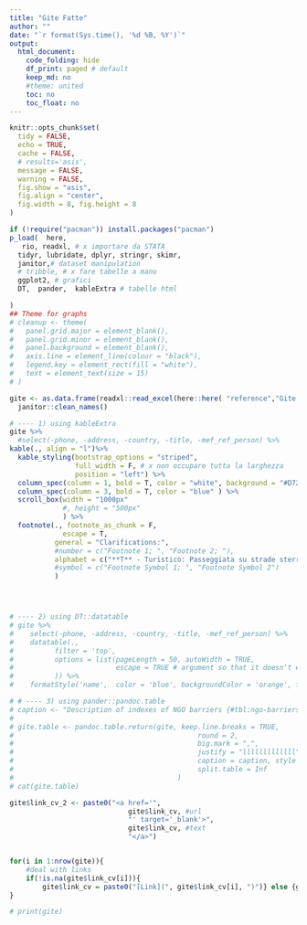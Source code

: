 ```yaml
---
title: "Gite Fatte"
author: ""
date: "`r format(Sys.time(), '%d %B, %Y')`"
output:
  html_document:
    code_folding: hide
    df_print: paged # default
    keep_md: no
    #theme: united
    toc: no
    toc_float: no
---
```



```r
knitr::opts_chunk$set(
  tidy = FALSE,
  echo = TRUE,
  cache = FALSE,
  # results='asis',
  message = FALSE,
  warning = FALSE,
  fig.show = "asis",
  fig.align = "center",
  fig.width = 8, fig.height = 8
)

if (!require("pacman")) install.packages("pacman")
p_load(  here,
   rio, readxl, # x importare da STATA
  tidyr, lubridate, dplyr, stringr, skimr, 
  janitor,# dataset manipulation
  # tribble, # x fare tabelle a mano
  ggplot2, # grafici
  DT,  pander,  kableExtra # tabelle html

)
## Theme for graphs
# cleanup <- theme(
#   panel.grid.major = element_blank(),
#   panel.grid.minor = element_blank(),
#   panel.background = element_blank(),
#   axis.line = element_line(colour = "black"),
#   legend.key = element_rect(fill = "white"),
#   text = element_text(size = 15)
# )
```


 
```r
gite <- as.data.frame(readxl::read_excel(here::here( "reference","Gite.xlsx")) )%>% 
  janitor::clean_names()

# ---- 1) using kableExtra
gite %>% 
  #select(-phone, -address, -country, -title, -mef_ref_person) %>% 
kable(., align = "l")%>%
  kable_styling(bootstrap_options = "striped", 
                full_width = F, # x non occupare tutta la larghezza
                position = "left") %>%
  column_spec(column = 1, bold = T, color = "white", background = "#D7261E") %>%
  column_spec(column = 3, bold = T, color = "blue" ) %>%
  scroll_box(width = "1000px"
             #, height = "500px"
             ) %>%
  footnote(., footnote_as_chunk = F,
             escape = T,
           general = "Clarifications:",
           #number = c("Footnote 1; ", "Footnote 2; "),
           alphabet = c("**T** - Turistico: Passeggiata su strade sterrate e ampi sentieri con pendenze modeste, dislivelli inferiori a 300 m e sviluppo inferiore a 10 km. **E** - Escursionistico: Escursione semplice ma che richiede una buona forma fisica senza dover essere degli atleti. Percorsi su sterrate, ampi sentieri a scarsa pendenza ma anche sentieri di montagna più articolati e con pendenze leggermente maggiori. Dislivelli compresi fra 300 e 600 m. Sviluppo tra 10 e 15 km. **EE** - Escursionisti Esperti: Escursione per i più esperti e allenati. Rimangono escursioni con difficoltà tecniche comunque mai eccessive (eventuali brevi tratti esposti con catene, sentieri ripidi, tracce di sentiero, brevi tratti di roccette di primo grado, eventuale attraversamento di nevai) ma occorre avere una buona esperienza escursionistica e un buon allenamento. Pendenze a tratti sostenute. Dislivelli anche oltre i 600 m. Sviluppo anche oltre i 15 km. **EEA** - Escursionisti Esperti Attrezzati: Percorso attrezzato che richiede l'utilizzo dell'attrezzatura per via ferrata. **EAI** - Escursionisti in Ambiente Innevato: Itinerario in ambiente innevato che richiede l'uso di racchette da neve, ma comunque su terreno senza grandi pendenze, con percorsi evidenti, e senza tratti esposti."),
           #symbol = c("Footnote Symbol 1; ", "Footnote Symbol 2")
           )




# ---- 2) using DT::datatable
# gite %>% 
#    select(-phone, -address, -country, -title, -mef_ref_person) %>% 
#    datatable(., 
#          filter = 'top', 
#          options = list(pageLength = 50, autoWidth = TRUE, 
#                         escape = TRUE # argument so that it doesn't escape the HTML code.
#          )) %>%
#    formatStyle('name',  color = 'blue', backgroundColor = 'orange', fontWeight = 'bold')

# # ---- 3) using pander::pandoc.table
# caption <- "Description of indexes of NGO barriers {#tbl:ngo-barriers-index}"
# 
# gite.table <- pandoc.table.return(gite, keep.line.breaks = TRUE,
# 											  round = 2,
# 											  big.mark = ",",
# 											  justify = "lllllllllllll", # OKKIO AL # DI COLONNE
# 											  caption = caption, style = "multiline",
# 											  split.table = Inf
#                                        )
# cat(gite.table)
```

```r
gite$link_cv_2 <- paste0("<a href='", 
                             gite$link_cv, #url
                             "' target='_blank'>", 
                             gite$link_cv, #text
                             "</a>")


for(i in 1:nrow(gite)){
    #deal with links
    if(!is.na(gite$link_cv[i])){
        gite$link_cv = paste0("[Link](", gite$link_cv[i], ")")} else {gite$link_cv = ""}
}

# print(gite)




```

